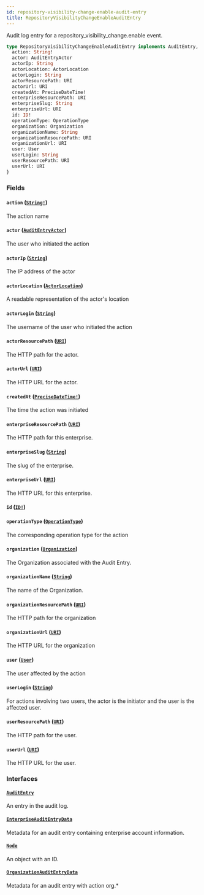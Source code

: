 ```yaml
---
id: repository-visibility-change-enable-audit-entry
title: RepositoryVisibilityChangeEnableAuditEntry
---
```


Audit log entry for a repository_visibility_change.enable event.

```graphql
type RepositoryVisibilityChangeEnableAuditEntry implements AuditEntry, EnterpriseAuditEntryData, Node, OrganizationAuditEntryData {
  action: String!
  actor: AuditEntryActor
  actorIp: String
  actorLocation: ActorLocation
  actorLogin: String
  actorResourcePath: URI
  actorUrl: URI
  createdAt: PreciseDateTime!
  enterpriseResourcePath: URI
  enterpriseSlug: String
  enterpriseUrl: URI
  id: ID!
  operationType: OperationType
  organization: Organization
  organizationName: String
  organizationResourcePath: URI
  organizationUrl: URI
  user: User
  userLogin: String
  userResourcePath: URI
  userUrl: URI
}
```

### Fields

#### `action` ([`String!`](/docs/api/scalars/string))

The action name

#### `actor` ([`AuditEntryActor`](/docs/api/unions/audit-entry-actor))

The user who initiated the action

#### `actorIp` ([`String`](/docs/api/scalars/string))

The IP address of the actor

#### `actorLocation` ([`ActorLocation`](/docs/api/objects/actor-location))

A readable representation of the actor's location

#### `actorLogin` ([`String`](/docs/api/scalars/string))

The username of the user who initiated the action

#### `actorResourcePath` ([`URI`](/docs/api/scalars/uri))

The HTTP path for the actor.

#### `actorUrl` ([`URI`](/docs/api/scalars/uri))

The HTTP URL for the actor.

#### `createdAt` ([`PreciseDateTime!`](/docs/api/scalars/precise-date-time))

The time the action was initiated

#### `enterpriseResourcePath` ([`URI`](/docs/api/scalars/uri))

The HTTP path for this enterprise.

#### `enterpriseSlug` ([`String`](/docs/api/scalars/string))

The slug of the enterprise.

#### `enterpriseUrl` ([`URI`](/docs/api/scalars/uri))

The HTTP URL for this enterprise.

#### `id` ([`ID!`](/docs/api/scalars/id))

#### `operationType` ([`OperationType`](/docs/api/enums/operation-type))

The corresponding operation type for the action

#### `organization` ([`Organization`](/docs/api/objects/organization))

The Organization associated with the Audit Entry.

#### `organizationName` ([`String`](/docs/api/scalars/string))

The name of the Organization.

#### `organizationResourcePath` ([`URI`](/docs/api/scalars/uri))

The HTTP path for the organization

#### `organizationUrl` ([`URI`](/docs/api/scalars/uri))

The HTTP URL for the organization

#### `user` ([`User`](/docs/api/objects/user))

The user affected by the action

#### `userLogin` ([`String`](/docs/api/scalars/string))

For actions involving two users, the actor is the initiator and the user is the affected user.

#### `userResourcePath` ([`URI`](/docs/api/scalars/uri))

The HTTP path for the user.

#### `userUrl` ([`URI`](/docs/api/scalars/uri))

The HTTP URL for the user.

### Interfaces

#### [`AuditEntry`](/docs/api/interfaces/audit-entry)

An entry in the audit log.

#### [`EnterpriseAuditEntryData`](/docs/api/interfaces/enterprise-audit-entry-data)

Metadata for an audit entry containing enterprise account information.

#### [`Node`](/docs/api/interfaces/node)

An object with an ID.

#### [`OrganizationAuditEntryData`](/docs/api/interfaces/organization-audit-entry-data)

Metadata for an audit entry with action org.\*
